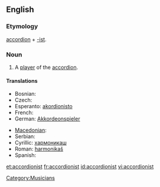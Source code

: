 ==English==

===Etymology===
[[accordion]] + [[-ist]].

===Noun===
{{en-noun}}

# A [[player]] of the [[accordion]].

====Translations====
{{rfc-tsort|found Cyrillic as a language?}}
{{trans-top|player of an accordion}}
* Bosnian: {{t-|bs|harmonikaš|m}}
* Czech: {{t-|cs|harmonikář|m}}
* Esperanto: [[akordionisto]]
* French: {{t+|fr|accordéoniste|m|f}}
* German: [[Akkordeonspieler]] {{m}}
{{trans-mid}}
* [[Macedonian]]: {{t|mk|армоникаш|m|tr=armonikáš}}
* Serbian:
* Cyrillic: [[хармоникаш#Serbian|хармоникаш]] {{m}}
* Roman: [[harmonikaš#Serbian|harmonikaš]] {{m}}
* Spanish: {{t-|es|acordeonista|m|f}}
{{trans-bottom}}

[[Category:Musicians]]

[[et:accordionist]]
[[fr:accordionist]]
[[id:accordionist]]
[[vi:accordionist]]